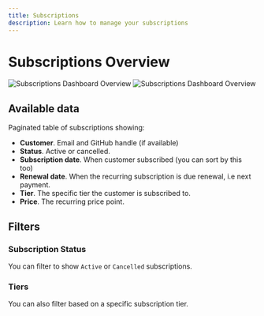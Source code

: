 ```yaml
---
title: Subscriptions
description: Learn how to manage your subscriptions
---
```


# Subscriptions Overview

![Subscriptions Dashboard Overview](./overview.light.png)
![Subscriptions Dashboard Overview](./overview.dark.png)

## Available data

Paginated table of subscriptions showing:

- **Customer**. Email and GitHub handle (if available)
- **Status**. Active or cancelled.
- **Subscription date**. When customer subscribed (you can sort by this too)
- **Renewal date**. When the recurring subscription is due renewal, i.e next
  payment.
- **Tier**. The specific tier the customer is subscribed to.
- **Price**. The recurring price point.


## Filters

### Subscription Status

You can filter to show `Active` or `Cancelled` subscriptions.

### Tiers

You can also filter based on a specific subscription tier.
